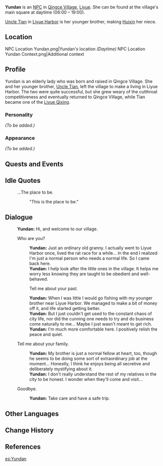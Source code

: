 {{Meta
<!-- Remove this template after adding the missing info -->
|missing_NPC_profile  = yes
}}
{{Character Infobox
|image            = NPC Yundan.png
|type             = NPC
|region           = Liyue
|sibling          = Uncle Tian
|relative         = Huixin
|relativeNote     = Niece
}}
'''Yundan''' is an [[NPC]] in [[Qingce Village]], [[Liyue]]. She can be found at the village's main square at daytime (06:00 – 19:00).

[[Uncle Tian]] in [[Liyue Harbor]] is her younger brother, making [[Huixin]] her niece.

==Location==
<gallery>
NPC Location Yundan.png|Yundan's location ''(Daytime)''
NPC Location Yundan Context.png|Additional context
</gallery>

==Profile==
<!-- detailed story/lore information goes here -->
Yundan is an elderly lady who was born and raised in Qingce Village. She and her younger brother, [[Uncle Tian]], left the village to make a living in Liyue Harbor. The two were quite successful, but she grew weary of the cutthroat competitiveness and eventually returned to Qingce Village, while Tian became one of the [[Liyue Qixing]].

===Personality===
''(To be added.)''

===Appearance===
''(To be added.)''

==Quests and Events==
{{Quests and Events}}

==Idle Quotes==
{{Dialogue start}}
: {{DIcon|Idle}} ...The place to be.
:: {{A|VO Yundan 01.ogg}} "This is the place to be."
{{Dialogue end}}

==Dialogue==
{{Dialogue start}}
:'''Yundan:''' Hi, and welcome to our village.
:{{DIcon}} Who are you?
::'''Yundan:''' Just an ordinary old granny. I actually went to Liyue Harbor once, lived the rat race for a while... In the end I realized I'm just a normal person who needs a normal life. So I came back here.
::'''Yundan:''' I help look after the little ones in the village. It helps me worry less knowing they are taught to be obedient and well-behaved.
::{{DIcon}} Tell me about your past.
::'''Yundan:''' When I was little I would go fishing with my younger brother near Liyue Harbor. We managed to make a bit of money off it, and life started getting better.
::'''Yundan:''' But I just couldn't get used to the constant chaos of city life, nor did the cunning one needs to try and do business come naturally to me... Maybe I just wasn't meant to get rich.
::'''Yundan:''' I'm much more comfortable here. I positively relish the peace and quiet.
:{{DIcon}} Tell me about your family.
::'''Yundan:''' My brother is just a normal fellow at heart, too, though he seems to be doing some sort of extraordinary job at the moment... Honestly, I think he enjoys being all secretive and deliberately mystifying about it.
::'''Yundan:''' I don't really understand the rest of my relatives in the city to be honest. I wonder when they'll come and visit...
:{{DIcon}} Goodbye.
::'''Yundan:''' Take care and have a safe trip.
{{Dialogue end}}

==Other Languages==
{{Other Languages
|default_hidden = 1
|en      = Yundan
|zhs     = 云淡
|zhs_rm  = Yúndàn
|zht     = 雲淡
|zht_rm  = Yúndàn
|ja      = 雲淡
|ja_rm   = Untan{{Assumed}}
|ko      = 운담
|ko_rm   = Undam
|es      = Yundan
|fr      = Yundan
|ru      = Юнь Дань
|th      = Yundan
|vi      = Yundan
|de      = Yundan
|id      = Yundan
|pt      = Yundan
|tr      = Yundan
|it      = Yundan
}}

==Change History==
{{Change History|1.0}}

==References==
{{Reflist}}

[[es:Yundan]]